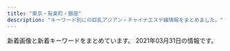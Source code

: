 ```yaml
---
title: "東京・有楽町・銀座"
description: "キーワード別にの巨乳アジアン・チャイナエステ嬢情報をまとめました。"
---
```


新着画像と新着キーワードをまとめています。
2021年03月31日の情報です。

<DmmAffiliateIns />
<KeywordTable
  shops={
    [
    {
        "keywords": {},
        "img_links": [
            "http://tokyo-relaxtime.asia/img/cast/alice-03.jpg",
            "http://tokyo-relaxtime.asia/img/interior/corridor-1.jpg",
            "http://tokyo-relaxtime.asia/img/cast/yuka-03.jpg",
            "http://tokyo-relaxtime.asia/img/cast/miki-02.jpg",
            "http://tokyo-relaxtime.asia/img/slick/st-3.jpg",
            "http://tokyo-relaxtime.asia/img/cast/momo-02.jpg",
            "http://tokyo-relaxtime.asia/img/cast/yuka-02.jpg",
            "http://tokyo-relaxtime.asia/img/cast/ai-04.jpg",
            "http://tokyo-relaxtime.asia/img/cast/alice-04.jpg",
            "http://tokyo-relaxtime.asia/img/cast/yuka-04.jpg",
            "http://tokyo-relaxtime.asia/img/tw_mark.png",
            "http://tokyo-relaxtime.asia/img/cast/momo-04.jpg",
            "http://tokyo-relaxtime.asia/img/cast/alice-01.jpg",
            "http://tokyo-relaxtime.asia/img/cast/ai-02.jpg",
            "http://tokyo-relaxtime.asia/img/slick/st-5.jpg",
            "http://tokyo-relaxtime.asia/img/cast/ai-03.jpg",
            "http://tokyo-relaxtime.asia/img/cast/momo-03.jpg",
            "http://tokyo-relaxtime.asia/img/interior/lobby-1.jpg",
            "http://tokyo-relaxtime.asia/img/cast/momo-01.jpg",
            "http://tokyo-relaxtime.asia/img/slick/st-1.jpg",
            "http://tokyo-relaxtime.asia/img/cast/yuka-01.jpg",
            "http://tokyo-relaxtime.asia/img/cast/miki-03.jpg",
            "http://tokyo-relaxtime.asia/img/cast/ai-01.jpg",
            "http://tokyo-relaxtime.asia/img/slick/st-6.jpg",
            "http://tokyo-relaxtime.asia/img/cast/miki-04.jpg",
            "http://tokyo-relaxtime.asia/img/cast/miki-01.jpg",
            "http://tokyo-relaxtime.asia/img/cast/alice-02.jpg",
            "http://tokyo-relaxtime.asia/img/slick/st-4.jpg"
        ],
        "name": "Evergrace-\u30a8\u30d0\u30fc\u30b0\u30ec\u30fc\u30b9-",
        "url": "http://tokyo-relaxtime.asia/",
        "station": "\u6771\u65e5\u672c\u6a4b\u99c5A2\u51fa\u53e3"
    },
    {
        "keywords": {},
        "img_links": [
            "http://\u30a2\u30b8\u30a2\u30f3\u30a8\u30b9\u30c6.biz/images/88-31.jpg",
            "https://www.hatena.ne.jp/images/wwwridge/help@2x.png",
            "https://www.hatena.ne.jp/images/wwwridge/ng@2x.png",
            "https://www.hatena.ne.jp/images/wwwridge/ok@2x.png",
            "https://b.hatena.ne.jp/images/v4/public/add/hatenabookmark_android.png",
            "http://b.hatena.ne.jp/images/v4/public/add/hatenabookmark_ios7.png",
            "http://b.hatena.ne.jp/images/v4/public/add/hatenabookmark_android.png",
            "http://asian.mensesthe.tokyo/wp-content/uploads/2016/01/7CzXuAWe.jpg",
            "https://b.hatena.ne.jp/images/v4/public/add/hatenabookmark_ios7.png",
            "http://momipara.jp/img/link/momi88.jpg",
            "https://b.st-hatena.com/images/entry-button/button-only@2x.png"
        ],
        "url": "http://kaitekido.eei.jp/",
        "name": "\u5feb\u9069\u5802",
        "station": "\u516b\u4e01\u5800\u99c5B2\u51fa\u53e3"
    },
    {
        "station": "\u65b0\u5bcc\u753a\u99c53\u756a\u51fa\u53e3",
        "keywords": {
            "D": 27,
            "85": 6,
            "86": 18,
            "88": 3,
            "87": 6,
            "C": 6
        },
        "url": "http://www.hitomebore.esjp.info/",
        "name": "\u3072\u3068\u3081\u307c\u308c",
        "img_links": [
            "http://www.hitomebore.esjp.info/images/mainImg2.jpg",
            "http://www.hitomebore.esjp.info/files/013.jpg",
            "http://www.hitomebore.esjp.info/files/014.jpg",
            "http://www.hitomebore.esjp.info/images/m1.jpg",
            "http://www.hitomebore.esjp.info/images/m2.jpg",
            "http://www.hitomebore.esjp.info/images/m4.jpg",
            "http://www.hitomebore.esjp.info/images/m3.jpg",
            "http://www.hitomebore.esjp.info/files/012.jpg",
            "http://www.hitomebore.esjp.info/images/mainImg_sub.jpg",
            "http://www.hitomebore.esjp.info/images/btn2.png",
            "http://www.hitomebore.esjp.info/files/009.jpg",
            "http://www.hitomebore.esjp.info/files/015.jpg",
            "http://www.hitomebore.esjp.info/files/008.jpg",
            "http://www.hitomebore.esjp.info/files/010.jpg",
            "http://www.hitomebore.esjp.info/files/011.jpg",
            "http://www.hitomebore.esjp.info/files/016.jpg",
            "http://www.hitomebore.esjp.info/files/007.jpg",
            "http://www.hitomebore.esjp.info/files/002.jpg"
        ]
    },
    {
        "img_links": [
            "http://sweet-massage.work/img/st5.jpg",
            "http://sweet-massage.work/sp/img/botton.jpg",
            "http://sweet-massage.work/sp/img/add2.jpg",
            "http://sweet-massage.work/sp/img/sys.jpg",
            "http://sweet-massage.work/sp/img/tit.jpg",
            "http://sweet-massage.work/sp/img/pic.jpg",
            "http://sweet-massage.work/img/sta4.jpg",
            "http://sweet-massage.work/sp/img/st005.jpg",
            "http://sweet-massage.work/img/s1.jpg",
            "http://sweet-massage.work/img/st01.jpg",
            "http://sweet-massage.work/sp/img/t-t.jpg",
            "http://sweet-massage.work/img/s5.jpg",
            "http://sweet-massage.work/sp/img/t-r.jpg",
            "http://sweet-massage.work/img/s2.jpg",
            "http://sweet-massage.work/sp/img/st4.jpg",
            "http://sweet-massage.work/img/st02.jpg",
            "http://sweet-massage.work/img/s3.jpg",
            "http://sweet-massage.work/sp/img/st05.jpg",
            "http://sweet-massage.work/img/st03.jpg",
            "http://sweet-massage.work/sp/img/s2.jpg",
            "http://sweet-massage.work/sp/img/t-o.jpg",
            "http://sweet-massage.work/img/st3.jpg",
            "http://sweet-massage.work/img/sta3.jpg",
            "http://sweet-massage.work/sp/img/t-s.jpg",
            "http://sweet-massage.work/img/mobile-1.png",
            "http://sweet-massage.work/sp/img/st1.jpg",
            "http://sweet-massage.work/img/st005.jpg",
            "http://sweet-massage.work/img/sta2.jpg",
            "http://sweet-massage.work/sp/img/t-a.jpg",
            "http://sweet-massage.work/sp/img/add.jpg",
            "http://sweet-massage.work/sp/img/info.jpg",
            "http://sweet-massage.work/sp/img/st5.jpg",
            "http://sweet-massage.work/img/st2.jpg",
            "http://sweet-massage.work/img/nos.jpg",
            "http://sweet-massage.work/sp/img/st2.jpg",
            "http://sweet-massage.work/sp/img/st01.jpg",
            "http://sweet-massage.work/sp/img/tel.jpg",
            "http://sweet-massage.work/img/foot-body.jpg",
            "http://sweet-massage.work/sp/img/st02.jpg",
            "http://sweet-massage.work/img/st05.jpg",
            "http://sweet-massage.work/sp/img/pc.jpg",
            "http://sweet-massage.work/sp/img/st3.jpg",
            "http://sweet-massage.work/sp/img/s5.jpg",
            "http://sweet-massage.work/img/sta1.jpg",
            "http://sweet-massage.work/img/st04.jpg",
            "http://sweet-massage.work/sp/img/time.jpg",
            "http://sweet-massage.work/img/sta5.jpg",
            "http://sweet-massage.work/sp/img/st03.jpg",
            "http://sweet-massage.work/img/s4.jpg",
            "http://sweet-massage.work/img/m1.png",
            "http://sweet-massage.work/sp/img/s3.jpg",
            "http://sweet-massage.work/sp/img/s4.jpg",
            "http://sweet-massage.work/img/st4.jpg",
            "http://sweet-massage.work/sp/img/st04.jpg",
            "http://sweet-massage.work/img/st1.jpg"
        ],
        "keywords": {
            "E": 6,
            "86": 6,
            "89": 3,
            "D": 6,
            "85": 3,
            "88": 3,
            "C": 3
        },
        "name": "Sweet",
        "station": "\u8305\u5834\u753a\u99c53\u756a\u51fa\u53e3",
        "url": "http://sweet-massage.work/"
    },
    {
        "name": "Dream",
        "url": "https://ningyocho-esthe.work/",
        "keywords": {
            "88": 1,
            "\u30bb\u30af\u30b7\u30fc": 3
        },
        "img_links": [
            "https://ningyocho-esthe.work/images/dream/staff/imgapp_1.jpg",
            "https://ningyocho-esthe.work/images/dream/common/side_bnr_01.png",
            "https://ningyocho-esthe.work/images/dream/home/teaser.png",
            "https://ningyocho-esthe.work/images/dream/common/gallery_10.png",
            "https://ningyocho-esthe.work/images/dream/staff/2.jpg",
            "https://ningyocho-esthe.work/images/dream/staff/\u3042\u307f.jpg",
            "https://ningyocho-esthe.work/images/dream/staff/imgapp_3.jpg",
            "https://ningyocho-esthe.work/images/dream/common/header_phone_pc.png",
            "https://ningyocho-esthe.work/images/dream/home/image_01.png",
            "https://ningyocho-esthe.work/images/dream/common/gallery_06.png",
            "https://ningyocho-esthe.work/images/dream/common/gallery_03.png",
            "https://ningyocho-esthe.work/images/dream/staff/13.jpg",
            "https://ningyocho-esthe.work/images/dream/staff/imgapp6.jpg",
            "https://ningyocho-esthe.work/images/dream/common/gallery_04.png",
            "https://ningyocho-esthe.work/images/dream/home/image_03.png",
            "https://ningyocho-esthe.work/images/dream/common/gallery_07.png",
            "https://ningyocho-esthe.work/images/dream/common/gallery_05.png",
            "https://ningyocho-esthe.work/images/dream/common/gallery_01.png",
            "https://ningyocho-esthe.work/images/dream/home/image_02.png",
            "https://ningyocho-esthe.work/images/dream/staff/\u30ca\u30ca.jpg",
            "https://ningyocho-esthe.work/images/dream/common/gallery_09.png",
            "https://ningyocho-esthe.work/images/dream/common/credit_01.png",
            "https://ningyocho-esthe.work/images/dream/common/header_info.png",
            "https://ningyocho-esthe.work/images/dream/staff/1.jpg",
            "https://ningyocho-esthe.work/images/dream/common/gallery_02.png",
            "https://ningyocho-esthe.work/images/dream/common/gallery_08.png",
            "https://ningyocho-esthe.work/images/dream/staff/3.jpg",
            "https://ningyocho-esthe.work/images/dream/common/side_bnr_02.png",
            "https://ningyocho-esthe.work/images/dream/common/credit_02.png",
            "https://ningyocho-esthe.work/images/dream/common/credit_03.png"
        ],
        "station": "\u4eba\u5f62\u753a\u99c5A1\u51fa\u53e3"
    },
    {
        "img_links": [
            "https://angel-love.tyo.cm/photos/sites/27/2021/03/2021033001385293.jpg",
            "https://angel-love.tyo.cm/images/info.jpg",
            "https://angel-love.tyo.cm/images/s1.jpg",
            "https://angel-love.tyo.cm/images/news_bj3.jpg",
            "https://angel-love.tyo.cm/images/room1.jpg",
            "https://angel-love.tyo.cm/images/top.jpg",
            "https://angel-love.tyo.cm/images/news_bj1.jpg",
            "https://angel-love.tyo.cm/images/room3.jpg",
            "https://angel-love.tyo.cm/photos/sites/27/2021/03/202103300138536.jpg",
            "https://angel-love.tyo.cm/images/s_staff.png",
            "https://angel-love.tyo.cm/photos/sites/27/2021/03/2021031704243332.jpg",
            "https://angel-love.tyo.cm/photos/sites/27/2021/03/2021031704243422.jpg",
            "https://angel-love.tyo.cm/images/s3.jpg",
            "https://angel-love.tyo.cm/images/room2.jpg",
            "https://angel-love.tyo.cm/photos/sites/27/2021/03/2021031704243320.jpg",
            "https://angel-love.tyo.cm/photos/sites/27/2021/03/2021033001385486.jpg",
            "https://angel-love.tyo.cm/images/s_news.jpg",
            "https://angel-love.tyo.cm/images/mobile.jpg",
            "https://angel-love.tyo.cm/images/room4.jpg"
        ],
        "keywords": {
            "85": 14,
            "86": 21,
            "D": 35,
            "E": 7,
            "83": 7
        },
        "station": "\u9280\u5ea7\u99c5A5\u51fa\u53e3",
        "url": "https://angel-love.tyo.cm/",
        "name": "Angel Love"
    },
    {
        "station": "JR\u65b0\u65e5\u672c\u6a4b\u99c56\u756a\u51fa\u53e3",
        "name": "Melody Spa -\u30e1\u30ed\u30c7\u30a3 \u30b9\u30d1-",
        "img_links": [
            "https://melodyspa.tokyo/images/st/miho.jpg",
            "https://melodyspa.tokyo/images/st/mina.jpg",
            "https://melodyspa.tokyo/images/st/yuri.jpg",
            "https://melodyspa.tokyo/images/st/yuna1.jpg",
            "https://melodyspa.tokyo/images/st/rara2.jpg",
            "https://melodyspa.tokyo/images/st/you2.jpg",
            "https://melodyspa.tokyo/images/st/ringo.jpg",
            "https://melodyspa.tokyo/images/st/you3.jpg",
            "https://melodyspa.tokyo/images/st/mina2.jpg",
            "https://melodyspa.tokyo/images/st/risa.jpg",
            "https://melodyspa.tokyo/images/share/pagetop.png",
            "https://melodyspa.tokyo/images/topimage/topimage.jpg",
            "https://melodyspa.tokyo/images/st/yuna2.jpg",
            "https://melodyspa.tokyo/images/st/yuna.jpg",
            "https://melodyspa.tokyo/images/st/you.jpg"
        ],
        "url": "https://melodyspa.tokyo/",
        "keywords": {
            "86": 4,
            "C": 30,
            "F": 2
        }
    },
    {
        "name": "Tiara-\u30c6\u30a4\u30a2\u30e9-",
        "keywords": {
            "D": 4,
            "E": 1,
            "87": 1,
            "C": 1,
            "89": 1
        },
        "station": "\u6771\u9280\u5ea7\u99c5A7\u51fa\u53e3",
        "url": "https://est-tiara.info/",
        "img_links": [
            "https://est-tiara.info/staffPhoto/s20201016083614.jpg",
            "https://est-tiara.info/images/gallery/r4.jpg",
            "https://est-tiara.info/staffPhoto/s20210304095623.jpg",
            "https://est-tiara.info/images/gallery/r2.jpg",
            "https://est-tiara.info/images/gallery/r3.jpg",
            "https://est-tiara.info/staffPhoto/s20210304100038.jpg",
            "https://est-tiara.info/images/gallery/r1.jpg",
            "https://est-tiara.info/staffPhoto/b20210304095845.jpg",
            "https://est-tiara.info/images/gallery/r5.jpg",
            "https://est-tiara.info/images/returnBtn.png",
            "https://est-tiara.info/images/gallery/r7.jpg",
            "https://est-tiara.info/staffPhoto/b20201016083614.jpg",
            "https://est-tiara.info/images/mobile.png",
            "https://est-tiara.info/staffPhoto/s20210304095845.jpg",
            "https://est-tiara.info/staffPhoto/s20210304095739.jpg",
            "https://est-tiara.info/staffPhoto/s20210304100121.jpg",
            "https://est-tiara.info/js/sliderLine/slide_next.png",
            "https://est-tiara.info/staffPhoto/s20201016083828.jpg",
            "https://est-tiara.info/js/sliderLine/slide_prev.png",
            "https://est-tiara.info/staffPhoto/b20201016083828.jpg",
            "https://est-tiara.info/images/gallery/r8.jpg",
            "https://est-tiara.info/uploadfiles/Image/campaignEstTiaraInfo.jpg",
            "https://est-tiara.info/staffPhoto/b20210304095623.jpg",
            "https://est-tiara.info/images/gallery/r6.jpg",
            "https://est-tiara.info/staffPhoto/b20210304100038.jpg",
            "https://est-tiara.info/staffPhoto/b20210304095739.jpg",
            "https://est-tiara.info/staffPhoto/b20210304100121.jpg"
        ]
    },
    {
        "name": "\u60a0",
        "url": "http://koikst.xyz/",
        "keywords": {
            "C": 2,
            "E": 3,
            "89": 3,
            "85": 2
        },
        "img_links": [
            "http://sunflower.jp.net/6.jpg",
            "http://koikst.xyz/_src/20885836/sign.jpg",
            "http://sunflower.jp.net/5.jpg",
            "http://koikst.xyz/_src/20886060/index_33.png",
            "http://koikst.xyz/_src/21089124/img20180325193504865361.png",
            "http://koikst.xyz/_src/20886007/_k3_6020.jpg",
            "http://koikst.xyz/_src/20886287/9c88380aa0315ec9292225a3223d62d9.jpg",
            "http://koikst.xyz/_src/20885809/www.cman.png",
            "http://koikst.xyz/_src/51067435/wechatimg725.jpg",
            "http://koikst.xyz/_src/20886148/therapist-ito.jpg",
            "http://koikst.xyz/_src/20886005/wechatimg35.jpg",
            "http://koikst.xyz/_src/20886310/wechatimg405.jpg",
            "http://koikst.xyz/_src/20991736/t02200330_0640096013249885015.jpg",
            "http://koikst.xyz/_src/20886283/img20170527114635169213.png",
            "http://koikst.xyz/_src/20886019/up.png",
            "http://koikst.xyz/_src/20886008/_k3_6019.jpg",
            "http://koikst.xyz/_src/20886229/_dsf0778_pp.jpg",
            "http://sunflower.jp.net/2.jpg",
            "http://koikst.xyz/_src/20885845/up.png",
            "http://koikst.xyz/_src/20886061/index_34.png",
            "http://koikst.xyz/_src/20886063/index_36.png",
            "http://koikst.xyz/_src/20886103/up.png",
            "http://koikst.xyz/_src/51067440/wechatimg723.jpg",
            "http://koikst.xyz/_src/20886111/_dsf0778_pp.jpg",
            "http://koikst.xyz/_src/20886092/therapist-ito.jpg",
            "http://koikst.xyz/_src/20885997/up.png",
            "http://koikst.xyz/_src/20886308/t02200330_0640096013249885015.jpg",
            "http://koikst.xyz/_src/20886064/index_37.png",
            "http://koikst.xyz/_src/51067433/wechatimg726.jpg",
            "http://koikst.xyz/_src/20886211/07958eda583eff2b24876adf03c0a434.jpg",
            "http://koikst.xyz/_src/51067437/wechatimg724.jpg",
            "http://koikst.xyz/_src/20886231/_dsf0770_pp.jpg",
            "http://koikst.xyz/_src/20886058/sign.png",
            "http://koikst.xyz/_src/20886122/up.png",
            "http://koikst.xyz/_src/20886035/up.png",
            "http://koikst.xyz/_src/20886066/slider2.png",
            "http://koikst.xyz/_src/20886305/therapist-ito.jpg",
            "http://koikst.xyz/_src/20886222/up.png",
            "http://koikst.xyz/_src/20886062/index_35.png",
            "http://koikst.xyz/_src/20886059/sign.png",
            "http://sunflower.jp.net/3.jpg",
            "http://koikst.xyz/_src/20886235/t02200330_0640096013249885015.jpg",
            "http://sunflower.jp.net/1.jpg",
            "http://koikst.xyz/_src/20886065/index_38.png",
            "http://koikst.xyz/_src/20886010/img_3017.jpg",
            "http://koikst.xyz/_src/20885828/up.png",
            "http://koikst.xyz/_src/20886009/img_2917.jpg",
            "http://koikst.xyz/_src/20886300/media-20170919.jpg",
            "http://koikst.xyz/_src/20886233/906ab10dd05fdcaee1fa99bd6e5779ea.jpg",
            "http://koikst.xyz/_src/20886303/07958eda583eff2b24876adf03c0a434.jpg",
            "http://koikst.xyz/_src/20886006/wechatimg36.jpg",
            "http://koikst.xyz/_src/20885811/up.png"
        ],
        "station": "JR\u6771\u4eac\u99c5\u516b\u91cd\u6d32\u53e3"
    },
    {
        "url": "http://s-este.net/",
        "img_links": [],
        "name": "\u30e9\u30d5\u30a3\u30fc\u30eb",
        "keywords": {},
        "station": "\u65b0\u65e5\u672c\u6a4b\u99c55\u756a\u51fa\u53e3"
    },
    {
        "url": "http://toukasui.jpn.mn/",
        "name": "\u6843\u82b1\u6c34*\u3068\u3046\u304b\u3059\u3044",
        "img_links": [
            "http://toukasui.jpn.mn/images/news.jpg",
            "http://toukasui.jpn.mn/photos/sites/49/2019/02/2019020710305082.jpg",
            "http://toukasui.jpn.mn/images/s_staff.png",
            "http://toukasui.jpn.mn/images/room2.jpg",
            "http://toukasui.jpn.mn/images/room3.jpg",
            "http://toukasui.jpn.mn/images/face.jpg",
            "http://toukasui.jpn.mn/photos/sites/49/2018/11/2018111701424587.jpg",
            "http://toukasui.jpn.mn/images/room4.jpg",
            "http://toukasui.jpn.mn/photos/sites/49/2018/12/2018121411170742.jpg",
            "http://toukasui.jpn.mn/photos/sites/49/2019/08/2019081010463794.jpg",
            "http://toukasui.jpn.mn/photos/sites/49/2019/03/2019030615101559.jpg",
            "http://toukasui.jpn.mn/photos/sites/49/2019/09/2019091616543823.jpg",
            "http://toukasui.jpn.mn/photos/sites/49/2019/06/2019061711394937.jpg",
            "http://toukasui.jpn.mn/photos/sites/49/2018/11/2018110702420266.jpg",
            "http://toukasui.jpn.mn/images/room1.jpg",
            "http://toukasui.jpn.mn/photos/sites/49/2019/08/2019082510480041.jpg",
            "http://toukasui.jpn.mn/photos/sites/49/2019/07/2019070111270334.jpg",
            "http://toukasui.jpn.mn/images/mobile.jpg",
            "http://toukasui.jpn.mn/photos/sites/49/2019/02/2019021519245846.jpg",
            "http://toukasui.jpn.mn/photos/sites/49/2019/11/2019111002374421.jpg",
            "http://toukasui.jpn.mn/photos/sites/49/2020/09/202009151644200.jpg",
            "http://toukasui.jpn.mn/images/top.jpg",
            "http://toukasui.jpn.mn/images/pick.jpg"
        ],
        "keywords": {
            "F": 1,
            "85": 2,
            "86": 7,
            "87": 2,
            "88": 1,
            "E": 3,
            "D": 9,
            "89": 1
        },
        "station": "\u6771\u9280\u5ea7\u99c55\u756a\u51fa\u53e3"
    },
    {
        "url": "http://esthe-aroma.com/",
        "station": "\u99ac\u55b0\u6a2a\u5c71\u99c5A2\u51fa\u53e3",
        "name": "Miss.9\uff5e\u30df\u30b9.\u30ad\u30e5\u30a6\uff5e",
        "keywords": {
            "86": 13,
            "D": 10,
            "E": 1,
            "C": 2
        },
        "img_links": [
            "http://esthe-aroma.com/images/cg11.jpg",
            "http://esthe-aroma.com/images/cg02.jpg",
            "http://esthe-aroma.com/images/cg13.jpg",
            "http://esthe-aroma.com/images/photo02.jpg",
            "http://esthe-aroma.com/images/cg12.jpg",
            "http://esthe-aroma.com/images/cg08.jpg",
            "http://esthe-aroma.com/images/qrc.jpg",
            "http://esthe-aroma.com/images/cg06.jpg",
            "http://esthe-aroma.com/images/mainImg_sub.jpg",
            "http://esthe-aroma.com/images/photo03.jpg",
            "http://esthe-aroma.com/images/cg04.jpg",
            "http://esthe-aroma.com/images/cg05.jpg",
            "http://esthe-aroma.com/images/cg10.jpg",
            "http://esthe-aroma.com/images/end-info.png",
            "http://esthe-aroma.com/images/photo01.jpg",
            "http://esthe-aroma.com/images/icon_tel.png",
            "http://esthe-aroma.com/images/cg03.jpg",
            "http://esthe-aroma.com/images/cg01.jpg",
            "http://esthe-aroma.com/images/btn2.png",
            "http://esthe-aroma.com/images/icon_top.png",
            "http://esthe-aroma.com/images/icon_staff.png",
            "http://esthe-aroma.com/images/cg07.jpg",
            "http://esthe-aroma.com/images/cg09.jpg",
            "http://esthe-aroma.com/images/icon_concept.png",
            "http://esthe-aroma.com/images/icon_info.png"
        ]
    },
    {
        "station": "\u4eba\u5f62\u753a\u99c5A6",
        "keywords": {},
        "img_links": [
            "http://yume-sato.blue/uploads//sites/18/2020/09/mobile-1.jpg",
            "http://yume-sato.blue/uploads//sites/18/2020/09/news.jpg",
            "http://yume-sato.blue/uploads//sites/18/2020/09/g5-150x150.jpg",
            "http://yume-sato.blue/uploads//sites/18/2020/09/g4.jpg",
            "http://yume-sato.blue/uploads//sites/18/2020/09/g2.jpg",
            "http://yume-sato.blue/uploads//sites/18/2020/09/g3.jpg",
            "http://yume-sato.blue/uploads//sites/18/2020/09/g1.jpg",
            "http://yume-sato.blue/uploads//sites/18/2020/09/g6.jpg",
            "http://yume-sato.blue/uploads//sites/18/2020/10/g1.jpg",
            "http://yume-sato.blue/uploads//sites/18/2020/09/g5.jpg",
            "http://yume-sato.blue/uploads//sites/18/2020/09/top.jpg",
            "http://yume-sato.blue/uploads//sites/18/2020/09/pick.jpg",
            "http://yume-sato.blue/uploads//sites/18/2020/12/gg.jpg",
            "http://yume-sato.blue/uploads//sites/18/2020/09/g6-150x150.jpg",
            "http://yume-sato.blue/uploads//sites/18/2020/09/g1-150x150.jpg",
            "http://yume-sato.blue/uploads//sites/18/2020/09/g3-150x150.jpg",
            "http://yume-sato.blue/uploads//sites/18/2020/10/g2.jpg",
            "http://yume-sato.blue/uploads//sites/18/2020/09/g4-150x150.jpg",
            "http://yume-sato.blue/uploads//sites/18/2020/09/top1-1.jpg",
            "http://yume-sato.blue/uploads//sites/18/2020/12/gg-150x150.jpg",
            "http://yume-sato.blue/uploads//sites/18/2020/09/s_staff.png",
            "http://yume-sato.blue/uploads//sites/18/2020/09/g2-150x150.jpg"
        ],
        "url": "http://yume-sato.blue/",
        "name": "\u5922\u306e\u90f7"
    },
    {
        "station": "\u4eba\u5f62\u753a\u99c5A5\u51fa\u53e3",
        "img_links": [
            "https://rumia.tyo.cm/photos/sites/5/2017/08/1.jpg",
            "https://rumia.tyo.cm/images/room7.jpg",
            "https://rumia.tyo.cm/images/s_link.png",
            "https://rumia.tyo.cm/images/mobile.jpg",
            "https://rumia.tyo.cm/images/top.png",
            "https://rumia.tyo.cm/images/room6.jpg",
            "https://rumia.tyo.cm/images/room8.jpg",
            "https://rumia.tyo.cm/images/s_face.jpg",
            "https://rumia.tyo.cm/photos/sites/5/2017/08/4.jpg",
            "https://rumia.tyo.cm/images/room1.jpg",
            "https://rumia.tyo.cm/images/s_mobile.jpg",
            "https://rumia.tyo.cm/photos/sites/5/2017/08/2.jpg",
            "https://rumia.tyo.cm/images/room2.jpg",
            "https://rumia.tyo.cm/photos/sites/5/2017/08/3.jpg",
            "https://rumia.tyo.cm/images/room3.jpg",
            "https://rumia.tyo.cm/images/s_staff.png",
            "https://rumia.tyo.cm/images/s_news.jpg",
            "https://rumia.tyo.cm/images/room5.jpg",
            "https://rumia.tyo.cm/images/room4.jpg"
        ],
        "name": "RUMIA\u30fb\u30eb\u30df\u30a2",
        "keywords": {
            "E": 1,
            "83": 1,
            "D": 3,
            "86": 1,
            "85": 1,
            "87": 1
        },
        "url": "https://rumia.tyo.cm/"
    },
    {
        "keywords": {
            "86": 7,
            "E": 1,
            "87": 4,
            "D": 10,
            "88": 1,
            "84": 5,
            "C": 7,
            "82": 1
        },
        "url": "http://prime-relax.work/",
        "img_links": [
            "http://prime-relax.work/sp/img/tit.jpg",
            "http://prime-relax.work/img/st7.jpg",
            "http://prime-relax.work/img/sta12.jpg",
            "http://prime-relax.work/img/link10033.jpg",
            "http://prime-relax.work/sp/img/sta4.jpg",
            "http://prime-relax.work/img/st4.jpg",
            "http://prime-relax.work/sp/img/sta5.jpg",
            "http://prime-relax.work/sp/img/add.jpg",
            "http://prime-relax.work/sp/img/p-7.jpg",
            "http://prime-relax.work/sp/img/botton.jpg",
            "http://prime-relax.work/sp/img/t-t.jpg",
            "http://prime-relax.work/sp/img/sta14.jpg",
            "http://prime-relax.work/sp/img/sta11.jpg",
            "http://prime-relax.work/sp/img/t-r.jpg",
            "http://prime-relax.work/img/st5.jpg",
            "http://prime-relax.work/sp/img/sta8.jpg",
            "http://prime-relax.work/img/st14.jpg",
            "http://prime-relax.work/img/st13.jpg",
            "http://prime-relax.work/img/st07.jpg",
            "http://prime-relax.work/img/sta4.jpg",
            "http://prime-relax.work/img/st08.jpg",
            "http://prime-relax.work/img/sta11.jpg",
            "http://prime-relax.work/img/link-.jpg",
            "http://prime-relax.work/sp/img/time.jpg",
            "http://prime-relax.work/sp/img/pic.jpg",
            "http://prime-relax.work/img/st9.jpg",
            "http://prime-relax.work/sp/img/p-8.jpg",
            "http://prime-relax.work/sp/img/p-9.jpg",
            "http://prime-relax.work/img/st04.jpg",
            "http://prime-relax.work/img/head.jpg",
            "http://prime-relax.work/img/mo.png",
            "http://prime-relax.work/img/sta5.jpg",
            "http://prime-relax.work/sp/img/sys.jpg",
            "http://prime-relax.work/img/IMG_1675.jpg",
            "http://prime-relax.work/img/st12.jpg",
            "http://prime-relax.work/sp/img/pc.jpg",
            "http://prime-relax.work/sp/img/sta12.jpg",
            "http://prime-relax.work/img/bottom.png",
            "http://prime-relax.work/img/body-.jpg",
            "http://prime-relax.work/img/IMG_1667.jpg",
            "http://prime-relax.work/sp/img/add3.jpg",
            "http://prime-relax.work/img/sta7.jpg",
            "http://prime-relax.work/img/IMG_1699.jpg",
            "http://prime-relax.work/sp/img/info.jpg",
            "http://prime-relax.work/img/st013.jpg",
            "http://prime-relax.work/img/sta9.jpg",
            "http://prime-relax.work/img/st8.jpg",
            "http://prime-relax.work/sp/img/add2.jpg",
            "http://prime-relax.work/sp/img/t-s.jpg",
            "http://prime-relax.work/img/sta13.jpg",
            "http://prime-relax.work/img/sys.jpg",
            "http://prime-relax.work/img/st014.jpg",
            "http://prime-relax.work/sp/img/t-a.jpg",
            "http://prime-relax.work/img/eve.jpg",
            "http://prime-relax.work/img/bottom-.png",
            "http://prime-relax.work/sp/img/t-o.jpg",
            "http://prime-relax.work/sp/img/sta13.jpg",
            "http://prime-relax.work/img/link300100.jpg",
            "http://prime-relax.work/img/sta14.jpg",
            "http://prime-relax.work/img/IMG_1709.jpg",
            "http://prime-relax.work/sp/img/sta7.jpg",
            "http://prime-relax.work/sp/img/cam.jpg",
            "http://prime-relax.work/sp/img/tel.jpg",
            "http://prime-relax.work/img/link20067.jpg",
            "http://prime-relax.work/img/sta8.jpg",
            "http://prime-relax.work/img/st11.jpg",
            "http://prime-relax.work/sp/img/sta9.jpg"
        ],
        "station": "\u99ac\u55b0\u753a\u99c51\u756a\u51fa\u53e3",
        "name": "PRIME\u30fb\u30d7\u30e9\u30a4\u30e0"
    },
    {
        "url": "https://aroma.tyo.cm/",
        "station": "\u8305\u5834\u753a\u99c510\u756a\u51fa\u53e3",
        "keywords": {},
        "name": "\u6975\u4e0a\u30e1\u30f3\u30ba\u30a2\u30ed\u30de\u65e5\u672c\u6a4b",
        "img_links": []
    },
    {
        "station": "\u4eba\u5f62\u753a\u99c5A1\u51fa\u53e3",
        "name": "COCOSIA",
        "img_links": [
            "http://cocosia-massage.work/sp/img/st4.jpg",
            "http://cocosia-massage.work/sp/img/p-6.jpg",
            "http://cocosia-massage.work/sp/img/qr.jpg",
            "http://cocosia-massage.work/img/newf.jpg",
            "http://cocosia-massage.work/sp/img/st3.jpg",
            "http://cocosia-massage.work/img/st2.jpg",
            "http://cocosia-massage.work/img/conc.jpg",
            "http://cocosia-massage.work/sp/img/t-t2.jpg",
            "http://cocosia-massage.work/sp/img/acc.jpg",
            "http://cocosia-massage.work/img/st6.jpg",
            "http://cocosia-massage.work/sp/img/t-t.jpg",
            "http://cocosia-massage.work/sp/img/t-s.jpg",
            "http://cocosia-massage.work/sp/img/p-4.jpg",
            "http://cocosia-massage.work/sp/img/cam2.jpg",
            "http://cocosia-massage.work/sp/img/cam4.jpg",
            "http://cocosia-massage.work/img/fla-2.jpg",
            "http://cocosia-massage.work/img/xmas.png",
            "http://cocosia-massage.work/sp/img/cam3.jpg",
            "http://cocosia-massage.work/sp/img/botton.jpg",
            "http://cocosia-massage.work/img/sta4.jpg",
            "http://cocosia-massage.work/img/news.jpg",
            "http://cocosia-massage.work/img/sta5.jpg",
            "http://cocosia-massage.work/img/st1.jpg",
            "http://cocosia-massage.work/sp/img/st5.jpg",
            "http://cocosia-massage.work/img/st5.jpg",
            "http://cocosia-massage.work/sp/img/sys.jpg",
            "http://cocosia-massage.work/sp/img/info.jpg",
            "http://cocosia-massage.work/sp/img/st6.jpg",
            "http://cocosia-massage.work/img/sta3.jpg",
            "http://cocosia-massage.work/sp/img/t-r.jpg",
            "http://cocosia-massage.work/sp/img/pc.jpg",
            "http://cocosia-massage.work/img/head2.jpg",
            "http://cocosia-massage.work/img/r9.jpg",
            "http://cocosia-massage.work/img/cncp.jpg",
            "http://cocosia-massage.work/img/sta1.jpg",
            "http://cocosia-massage.work/img/sta2.jpg",
            "http://cocosia-massage.work/img/acc.jpg",
            "http://cocosia-massage.work/sp/img/p-3.jpg",
            "http://cocosia-massage.work/img/st4.jpg",
            "http://cocosia-massage.work/sp/img/cam1.jpg",
            "http://cocosia-massage.work/sp/img/st1.jpg",
            "http://cocosia-massage.work/sp/img/st2.jpg",
            "http://cocosia-massage.work/img/st3.jpg",
            "http://cocosia-massage.work/img/fla-1.jpg",
            "http://cocosia-massage.work/sp/img/p-5.jpg",
            "http://cocosia-massage.work/img/sta6.jpg",
            "http://cocosia-massage.work/sp/img/rec.jpg",
            "http://cocosia-massage.work/img/nos.jpg"
        ],
        "url": "http://cocosia-massage.work/",
        "keywords": {
            "F": 5,
            "D": 8,
            "85": 16,
            "88": 5,
            "87": 2,
            "C": 22,
            "E": 2
        }
    },
    {
        "img_links": [
            "http://e-berry.work/sp/images/interior_t.png",
            "http://e-berry.work/sp/img/rina1.jpg",
            "http://e-berry.work/sp/img/nene1.jpg",
            "http://e-berry.work/sp/images/concept.jpg",
            "http://e-berry.work/sp/img/ayumi1.jpg",
            "http://e-berry.work/sp/images/footer.jpg",
            "http://e-berry.work/img/haruka1.jpg",
            "http://e-berry.work/sp/img/haruka1.jpg",
            "http://e-berry.work/sp/staff/moka.jpg",
            "http://e-berry.work/sp/images/staff_t.png",
            "http://e-berry.work/sp/staff/nene.jpg",
            "http://e-berry.work/sp/images/9.jpg",
            "http://e-berry.work/sp/images/10.jpg",
            "http://e-berry.work/sp/images/tel.png",
            "http://e-berry.work/images/newface.jpg",
            "http://e-berry.work/img/ayumi1.jpg",
            "http://e-berry.work/img/nene1.jpg",
            "http://e-berry.work/staff/ai.jpg",
            "http://e-berry.work/sp/images/int1.png",
            "http://e-berry.work/img/ai1.jpg",
            "http://e-berry.work/img/moka1.jpg",
            "http://e-berry.work/images/newsb.png",
            "http://e-berry.work/sp/images/b2.jpg",
            "http://e-berry.work/images/staff_t.jpg",
            "http://e-berry.work/sp/img/aya1.jpg",
            "http://e-berry.work/sp/images/b1.jpg",
            "http://e-berry.work/sp/images/ac1.jpg",
            "http://e-berry.work/staff/hikari.jpg",
            "http://e-berry.work/sp/images/int2.png",
            "http://e-berry.work/images/concept.jpg",
            "http://e-berry.work/sp/images/sys1.png",
            "http://e-berry.work/staff/haruka.jpg",
            "http://e-berry.work/sp/images/newsb.png",
            "http://e-berry.work/staff/nene.jpg",
            "http://e-berry.work/images/sys3.jpg",
            "http://e-berry.work/images/interior_t.jpg",
            "http://e-berry.work/sp/staff/natumi.jpg",
            "http://e-berry.work/images/rec1.jpg",
            "http://e-berry.work/staff/aya.jpg",
            "http://e-berry.work/staff/ayumi.jpg",
            "http://e-berry.work/staff/natumi.jpg",
            "http://e-berry.work/staff/rina.jpg",
            "http://e-berry.work/images/tgirl.jpg",
            "http://e-berry.work/img/yoko1.jpg",
            "http://e-berry.work/sp/staff/hikari.jpg",
            "http://e-berry.work/images/int1.jpg",
            "http://e-berry.work/staff/moka.jpg",
            "http://e-berry.work/images/sys1.jpg",
            "http://e-berry.work/images/sm.jpg",
            "http://e-berry.work/sp/images/head.jpg",
            "http://e-berry.work/images/head.jpg",
            "http://e-berry.work/sp/images/news.png",
            "http://e-berry.work/images/b1.jpg",
            "http://e-berry.work/img/hikari1.jpg",
            "http://e-berry.work/images/9.jpg",
            "http://e-berry.work/images/sys2.jpg",
            "http://e-berry.work/sp/images/rec2.png",
            "http://e-berry.work/images/10.jpg",
            "http://e-berry.work/sp/images/sys2.png",
            "http://e-berry.work/images/int2.jpg",
            "http://e-berry.work/sp/img/ai1.jpg",
            "http://e-berry.work/images/rec2.jpg",
            "http://e-berry.work/images/news_t.jpg",
            "http://e-berry.work/images/ac1.jpg",
            "http://e-berry.work/sp/images/sys3.png",
            "http://e-berry.work/sp/img/yoko1.jpg",
            "http://e-berry.work/sp/img/hikari1.jpg",
            "http://e-berry.work/sp/staff/haruka.jpg",
            "http://e-berry.work/sp/img/moka1.jpg",
            "http://e-berry.work/images/b2.jpg",
            "http://e-berry.work/sp/staff/ayumi.jpg",
            "http://e-berry.work/img/rina1.jpg",
            "http://e-berry.work/sp/staff/ai.jpg",
            "http://e-berry.work/sp/img/natumi1.jpg",
            "http://e-berry.work/staff/yoko.jpg",
            "http://e-berry.work/sp/staff/rina.jpg",
            "http://e-berry.work/img/natumi1.jpg",
            "http://e-berry.work/sp/images/rec1.jpg",
            "http://e-berry.work/sp/images/topgirl.png",
            "http://e-berry.work/sp/images/newface.png",
            "http://e-berry.work/img/aya1.jpg",
            "http://e-berry.work/sp/staff/yoko.jpg",
            "http://e-berry.work/sp/staff/aya.jpg"
        ],
        "url": "http://e-berry.work/index.html",
        "station": "\u6c34\u5929\u5bae\u524d\u99c56\u756a\u51fa\u53e3",
        "name": "\u30a2\u30ed\u30de\u30a2\u30ea\u30a2",
        "keywords": {}
    },
    {
        "img_links": [
            "http://www.kayabatyo-massage.work/images/recruit/point_04.png",
            "http://www.kayabatyo-massage.work/images/mainvisual_02.jpg",
            "http://www.kayabatyo-massage.work/staff/kaoru.jpg",
            "http://www.kayabatyo-massage.work/images/recruit/nagare_05.png",
            "http://www.kayabatyo-massage.work/images/mainvisual_02_s.jpg",
            "http://www.kayabatyo-massage.work/images/recruit/sp_mainvisual.jpg",
            "http://www.kayabatyo-massage.work/images/mainvisual_01.jpg",
            "http://www.kayabatyo-massage.work/images/recruit/point_08.png",
            "http://www.kayabatyo-massage.work/images/recruit/req_03.jpg",
            "http://www.kayabatyo-massage.work/images/recruit/nagare_02.jpg",
            "http://www.kayabatyo-massage.work/images/recruit/message_03.png",
            "http://www.kayabatyo-massage.work/images/recruit/nagare_06.png",
            "http://www.kayabatyo-massage.work/images/recruit/point_09.png",
            "http://www.kayabatyo-massage.work/staff/hinata.jpg",
            "http://www.kayabatyo-massage.work/images/sw_home.png",
            "http://www.kayabatyo-massage.work/images/recruit/point_07.png",
            "http://www.kayabatyo-massage.work/images/no_image.jpg",
            "http://www.kayabatyo-massage.work/images/icon_ranking_01.png",
            "http://www.kayabatyo-massage.work/images/head_interior.jpg",
            "http://www.kayabatyo-massage.work/images/icon_new.png",
            "http://www.kayabatyo-massage.work/images/head_therapist.jpg",
            "http://www.kayabatyo-massage.work/staff/nanami.jpg",
            "http://www.kayabatyo-massage.work/images/icon_ranking_02.png",
            "http://www.kayabatyo-massage.work/images/recruit/point_03.png",
            "http://www.kayabatyo-massage.work/images/recruit/nagare_07.png",
            "http://www.kayabatyo-massage.work/images/recruit/point_05.png",
            "http://www.kayabatyo-massage.work/images/recruit/nagare_01.jpg",
            "http://www.kayabatyo-massage.work/images/sw_tel.png",
            "http://www.kayabatyo-massage.work/images/recruit/point_06.png",
            "http://www.kayabatyo-massage.work/images/icon_ranking_03.png",
            "http://www.kayabatyo-massage.work/images/recruit/nagare_03.jpg",
            "http://www.kayabatyo-massage.work/images/mainvisual_01_s.jpg",
            "http://www.kayabatyo-massage.work/images/trigger.jpg"
        ],
        "station": "\u8305\u5834\u753a\u99c511\u756a\u51fa\u53e3",
        "keywords": {},
        "url": "http://www.kayabatyo-massage.work/",
        "name": "\u5143\u6c17\u30e2\u30ea\u30e2\u30ea"
    },
    {
        "img_links": [
            "https://mens-esthe.jpn.vin/images/sp_tit_staff.jpg",
            "https://mens-esthe.jpn.vin/photos/sites/4/2020/12/2020121102462172.jpg",
            "https://mens-esthe.jpn.vin/images/room2.jpg",
            "https://mens-esthe.jpn.vin/images/tit_info.jpg",
            "https://mens-esthe.jpn.vin/images/tit_face.jpg",
            "https://mens-esthe.jpn.vin/photos/sites/4/2020/12/2020121102464663.jpg",
            "https://mens-esthe.jpn.vin/images/sp_tit_link.jpg",
            "https://mens-esthe.jpn.vin/photos/sites/4/2020/12/2020121102483539.jpg",
            "https://mens-esthe.jpn.vin/images/tit_staff02.jpg",
            "https://mens-esthe.jpn.vin/images/sp_tit_info.jpg",
            "https://mens-esthe.jpn.vin/images/sp_tit_pick.jpg",
            "https://mens-esthe.jpn.vin/images/nav_link02.png",
            "https://mens-esthe.jpn.vin/images/nav_link01.png",
            "https://mens-esthe.jpn.vin/images/nav_link07.png",
            "https://mens-esthe.jpn.vin/images/nav_link04.png",
            "https://mens-esthe.jpn.vin/images/sp_end.png",
            "https://mens-esthe.jpn.vin/images/sp_photo_1.jpg",
            "https://mens-esthe.jpn.vin/images/tit_staff.jpg",
            "https://mens-esthe.jpn.vin/photos/sites/4/2020/12/202012110248090.jpg",
            "https://mens-esthe.jpn.vin/images/tit_link.jpg",
            "https://mens-esthe.jpn.vin/images/nav_link06.png",
            "https://mens-esthe.jpn.vin/images/photo_1.jpg",
            "https://mens-esthe.jpn.vin/photos/sites/4/2020/12/2020121102501422.jpg",
            "https://mens-esthe.jpn.vin/images/top.png",
            "https://mens-esthe.jpn.vin/images/nav_link03.png",
            "https://mens-esthe.jpn.vin/images/nav_link08.png",
            "https://mens-esthe.jpn.vin/images/tit_pick.jpg",
            "https://mens-esthe.jpn.vin/images/room1.jpg",
            "https://mens-esthe.jpn.vin/images/nav_link05.png",
            "https://mens-esthe.jpn.vin/images/side_mobile.jpg",
            "https://mens-esthe.jpn.vin/images/end.png",
            "https://mens-esthe.jpn.vin/images/navbar-top.jpg",
            "https://mens-esthe.jpn.vin/images/sp_tit_staff02.jpg"
        ],
        "url": "https://mens-esthe.jpn.vin/",
        "name": "\u6771\u4eac\u65e5\u672c\u6a4b\u30e1\u30f3\u30ba\u30a8\u30b9\u30c6",
        "keywords": {
            "85": 22,
            "D": 110,
            "86": 88
        },
        "station": "JR\u6771\u4eac\u99c5\u516b\u91cd\u6d32\u5317\u53e3"
    },
    {
        "img_links": [
            "http://missyou-esthe.com/img/cg05.jpg",
            "http://missyou-esthe.com/img/f1.jpg",
            "http://missyou-esthe.com/img/tt14.jpg",
            "http://missyou-esthe.com/img/tt12.jpg",
            "http://missyou-esthe.com/img/mr1.jpg",
            "http://missyou-esthe.com/img/no.png",
            "http://missyou-esthe.com/img/tt1.jpg",
            "http://missyou-esthe.com/img/tt17.jpg",
            "http://missyou-esthe.com/img/cg13.jpg",
            "http://missyou-esthe.com/img/tt2.jpg",
            "http://missyou-esthe.com/img/cg08.jpg",
            "http://missyou-esthe.com/img/cg14.jpg",
            "http://missyou-esthe.com/img/cg03.jpg",
            "http://missyou-esthe.com/img/cg01.jpg",
            "http://missyou-esthe.com/img/tt20.jpg",
            "http://missyou-esthe.com/img/t2.jpg",
            "http://missyou-esthe.com/img/cg091.jpg",
            "http://missyou-esthe.com/img/tt4.jpg",
            "http://missyou-esthe.com/img/tt21.jpg",
            "http://missyou-esthe.com/img/t3.jpg",
            "http://missyou-esthe.com/img/cg07.jpg",
            "http://missyou-esthe.com/img/eve.jpg",
            "http://missyou-esthe.com/img/tt15.jpg",
            "http://missyou-esthe.com/img/tt11.jpg",
            "http://missyou-esthe.com/img/f.jpg",
            "http://missyou-esthe.com/img/tt18.jpg",
            "http://missyou-esthe.com/img/t1.jpg",
            "http://missyou-esthe.com/img/tt13.jpg",
            "http://missyou-esthe.com/img/tt16.jpg",
            "http://missyou-esthe.com/img/tt19.jpg",
            "http://missyou-esthe.com/img/cg10.jpg",
            "http://missyou-esthe.com/img/cg04.jpg",
            "http://missyou-esthe.com/img/lin.jpg",
            "http://missyou-esthe.com/img/cg02.jpg",
            "http://missyou-esthe.com/img/cg11.jpg",
            "http://missyou-esthe.com/img/cg09.jpg",
            "http://missyou-esthe.com/img/cg06.jpg"
        ],
        "name": "Lotus\uff5e\u30ed\u30fc\u30bf\u30b9\uff5e",
        "station": "\u65b0\u5bcc\u753a\u99c53\u756a\u51fa\u53e3",
        "url": "http://missyou-esthe.com/",
        "keywords": {
            "86": 14,
            "85": 2,
            "87": 4
        }
    },
    {
        "name": "Kawaii\u604b\u4eba",
        "keywords": {
            "D": 4,
            "87": 3,
            "86": 1
        },
        "station": "\u516b\u4e01\u5800\u99c5A2\u51fa\u53e3",
        "img_links": [
            "http://www.kawaii.esturl.com/common/images/photo02.jpg",
            "http://www.kawaii.esturl.com/images/icon_staff.png",
            "http://www.kawaii.esturl.com/images/end-info.png",
            "http://www.kawaii.esturl.com/images/icon_concept.png",
            "http://www.kawaii.esturl.com/files/002.jpg",
            "http://www.kawaii.esturl.com/files/006.jpg",
            "http://www.kawaii.esturl.com/images/icon_top.png",
            "http://www.kawaii.esturl.com/files/003.jpg",
            "http://www.kawaii.esturl.com/images/mainImg_sub.jpg",
            "http://www.kawaii.esturl.com/images/btn2.png",
            "http://www.kawaii.esturl.com/common/images/photo01.jpg",
            "http://www.kawaii.esturl.com/files/001.jpg",
            "http://www.kawaii.esturl.com/common/images/photo03.jpg",
            "http://www.kawaii.esturl.com/images/icon_tel.png",
            "http://www.kawaii.esturl.com/images/icon_info.png"
        ],
        "url": "http://www.kawaii.esturl.com/"
    },
    {
        "name": "COMODO -\u30b3\u30e2\u30c9-",
        "img_links": [
            "http://www.comodo.relaxjp.info/images/bj1.jpg",
            "http://www.comodo.relaxjp.info/files/014-03.jpg",
            "http://www.comodo.relaxjp.info/images/s_staff.jpg",
            "http://www.comodo.relaxjp.info/files/007.jpg",
            "http://www.comodo.relaxjp.info/files/008-03.jpg",
            "http://www.comodo.relaxjp.info/files/008.jpg",
            "http://www.comodo.relaxjp.info/files/012-03.jpg",
            "http://www.comodo.relaxjp.info/images/s_info.jpg",
            "http://www.comodo.relaxjp.info/files/009.jpg",
            "http://www.comodo.relaxjp.info/files/012.jpg",
            "http://www.comodo.relaxjp.info/files/010-02.jpg",
            "http://www.comodo.relaxjp.info/files/010-03.jpg",
            "http://www.comodo.relaxjp.info/files/014.jpg",
            "http://www.comodo.relaxjp.info/files/008-02.jpg",
            "http://www.comodo.relaxjp.info/files/007-03.jpg",
            "http://www.comodo.relaxjp.info/files/013-03.jpg",
            "http://www.comodo.relaxjp.info/files/014-02.jpg",
            "http://www.comodo.relaxjp.info/files/009-02.jpg",
            "http://www.comodo.relaxjp.info/images/hua.jpg",
            "http://www.comodo.relaxjp.info/images/top.png",
            "http://www.comodo.relaxjp.info/images/s_news.jpg",
            "http://www.comodo.relaxjp.info/files/012-02.jpg",
            "http://www.comodo.relaxjp.info/files/011.jpg",
            "http://www.comodo.relaxjp.info/files/009-03.jpg",
            "http://www.comodo.relaxjp.info/files/010.jpg",
            "http://www.comodo.relaxjp.info/files/007-02.jpg",
            "http://www.comodo.relaxjp.info/images/s_link.jpg",
            "http://www.comodo.relaxjp.info/files/013-02.jpg",
            "http://www.comodo.relaxjp.info/files/011-02.jpg",
            "http://www.comodo.relaxjp.info/files/013.jpg",
            "http://www.comodo.relaxjp.info/images/bj3.jpg",
            "http://www.comodo.relaxjp.info/files/011-03.jpg"
        ],
        "keywords": {
            "87": 7,
            "D": 8,
            "86": 1
        },
        "station": "\u99ac\u55b0\u6a2a\u5c71\u99c5A2\u51fa\u53e3",
        "url": "http://www.comodo.relaxjp.info/"
    },
    {
        "name": "\u685c\uff5e\u3055\u304f\u3089\uff5e",
        "keywords": {
            "C": 4,
            "89": 3,
            "D": 3,
            "87": 2
        },
        "station": "\u8305\u5834\u753a\u99c51\u756a\u51fa\u53e3",
        "img_links": [
            "http://sakura.relaxnabi.com/css/tel03.png",
            "http://sakura.relaxnabi.com/css/nav/nav-002.png",
            "http://sakura.relaxnabi.com/css/topleft01.png",
            "http://sakura.relaxnabi.com/css/nav/nav-005.png",
            "http://sakura.relaxnabi.com/css/topleft02.png",
            "http://sakura.relaxnabi.com/css/staff/staff04.jpg",
            "http://sakura.relaxnabi.com/css/topright02.jpg",
            "http://sakura.relaxnabi.com/css/staff/staff13.jpg",
            "http://sakura.relaxnabi.com/css/staff/staff14a.jpg",
            "http://sakura.relaxnabi.com/css/nav/nav-006.png",
            "http://sakura.relaxnabi.com/css/nav/nav-004.png",
            "http://sakura.relaxnabi.com/css/staff/staff06.jpg",
            "http://sakura.relaxnabi.com/css/nav/nav-001.png",
            "http://sakura.relaxnabi.com/css/staff/staff02.jpg",
            "http://sakura.relaxnabi.com/css/nav/nav-003.png"
        ],
        "url": "http://sakura.relaxnabi.com/"
    },
    {
        "station": "\u6771\u9280\u5ea7\u99c5A3",
        "name": "\u8fb0\u7533\u5712\uff5e\u3057\u3093\u3057\u3093\u3048\u3093\uff5e",
        "img_links": [
            "http://shinshinen.ebb.jp/2/uploadimg/1616154256.jpg",
            "http://shinshinen.ebb.jp/2/uploadimg/1612241171.jpg",
            "http://shinshinen.ebb.jp/2/uploadimg/1612241224.jpg",
            "http://shinshinen.ebb.jp/head_2_4155_154087760147805.jpg",
            "http://shinshinen.ebb.jp/2/uploadimg/1612241122.jpg",
            "http://shinshinen.ebb.jp/head_1_4155_154321946782337.jpg"
        ],
        "url": "http://shinshinen.ebb.jp/",
        "keywords": {
            "86": 24,
            "89": 12,
            "D": 36,
            "87": 12
        }
    },
    {
        "station": "\u8305\u5834\u753a\u99c52\u756a\u51fa\u53e3",
        "url": "https://kayabacho-mensesthe.com/",
        "keywords": {
            "C": 18,
            "E": 7,
            "D": 11
        },
        "img_links": [
            "https://kayabacho-mensesthe.com/images/clear.png",
            "https://kayabacho-mensesthe.com/icon/twitter.png",
            "https://kayabacho-mensesthe.com/icon/line.png",
            "https://kayabacho-mensesthe.com/room/room-l4.jpg",
            "https://kayabacho-mensesthe.com/wp/wp-content/uploads/2020/08/ayaka-1.jpg",
            "https://kayabacho-mensesthe.com/wp/wp-content/uploads/2020/11/urara3.jpg",
            "https://kayabacho-mensesthe.com/room/room-l5.jpg",
            "https://kayabacho-mensesthe.com/room/room-l6.jpg",
            "https://kayabacho-mensesthe.com/wp/wp-content/uploads/2019/12/mitsuki.jpg",
            "https://kayabacho-mensesthe.com/room/room-l8.jpg",
            "https://kayabacho-mensesthe.com/wp/wp-content/uploads/2020/08/ayaka-1-200x300.jpg",
            "https://kayabacho-mensesthe.com/link/mens-esthe.png",
            "https://kayabacho-mensesthe.com/staff/nao-s1.jpg",
            "https://kayabacho-mensesthe.com/wp/wp-content/uploads/2020/10/aki-s1-150x150.jpg",
            "https://kayabacho-mensesthe.com/images/main4.jpg",
            "https://kayabacho-mensesthe.com/staff/rin-s1.jpg",
            "https://kayabacho-mensesthe.com/wp/wp-content/uploads/2019/12/IMG_8988.jpg",
            "https://kayabacho-mensesthe.com/staff/aoi-s1.jpg",
            "https://kayabacho-mensesthe.com/wp/wp-content/uploads/2019/12/emi.jpg",
            "https://kayabacho-mensesthe.com/staff/misaki-s1.jpg",
            "https://kayabacho-mensesthe.com/images/main1.jpg",
            "https://kayabacho-mensesthe.com/staff/miyu-s1.jpg",
            "https://kayabacho-mensesthe.com/staff/emi-s1.jpg",
            "https://kayabacho-mensesthe.com/staff/mimi-s1.jpg",
            "https://kayabacho-mensesthe.com/icon/yelp.png",
            "https://kayabacho-mensesthe.com/staff/aki-s1.jpg",
            "https://kayabacho-mensesthe.com/staff/urara-s1.jpg",
            "https://kayabacho-mensesthe.com/room/room-l3.jpg",
            "https://kayabacho-mensesthe.com/wp/wp-content/uploads/2019/12/misaki.jpg",
            "https://kayabacho-mensesthe.com/room/room-l1.jpg",
            "https://kayabacho-mensesthe.com/room/room-l2.jpg",
            "https://kayabacho-mensesthe.com/room/room-l7.jpg",
            "https://kayabacho-mensesthe.com/images/flower.png",
            "https://kayabacho-mensesthe.com/images/main2.jpg",
            "https://kayabacho-mensesthe.com/staff/ayaka-s1.jpg",
            "https://kayabacho-mensesthe.com/staff/yuna-s1.jpg",
            "https://kayabacho-mensesthe.com/images/mensesthe.jpg",
            "https://kayabacho-mensesthe.com/wp/wp-content/uploads/2020/02/miyu.jpg",
            "https://kayabacho-mensesthe.com/images/footer-r.png",
            "https://kayabacho-mensesthe.com/wp/wp-content/uploads/2021/01/yuna.jpg",
            "https://kayabacho-mensesthe.com/wp/wp-content/uploads/2020/12/yuki.jpg",
            "https://kayabacho-mensesthe.com/images/top3.jpg",
            "https://kayabacho-mensesthe.com/icon/facebook.png",
            "https://kayabacho-mensesthe.com/images/footer-l.png",
            "https://kayabacho-mensesthe.com/images/top2.jpg",
            "https://kayabacho-mensesthe.com/wp/wp-content/uploads/2019/07/misaki.jpg",
            "https://kayabacho-mensesthe.com/images/top1.jpg",
            "https://kayabacho-mensesthe.com/images/main3.jpg",
            "https://kayabacho-mensesthe.com/wp/wp-content/uploads/2019/08/mimi.jpg"
        ],
        "name": "Spa Ananda"
    },
    {
        "station": "\u5c0f\u4f1d\u99ac\u753a\u99c53\u756a\u51fa\u53e3",
        "keywords": {
            "81": 3,
            "F": 6,
            "88": 21,
            "E": 13,
            "89": 21,
            "84": 3,
            "87": 12,
            "D": 30,
            "85": 6,
            "86": 6,
            "\u80f8": 2,
            "G": 6,
            "C": 12,
            "\u30bb\u30af\u30b7\u30fc": 1,
            "82": 3
        },
        "url": "http://luna-shine.info/",
        "img_links": [
            "http://luna-shine.info/uploads/lunashine/images/new_d.jpg",
            "http://luna-shine.info/uploads/lunashine/2015/01/0.jpg",
            "http://luna-shine.info/uploads/lunashine/2013/01/img_0427_e589afe69cac-276x368.jpg",
            "http://luna-shine.info/uploads/lunashine/2019/04/flash1.jpg",
            "http://luna-shine.info/uploads/lunashine/2013/10/e381bfe3818d2_e589afe69cac.jpg",
            "http://luna-shine.info/uploads/lunashine/2013/01/room-3.jpg",
            "http://luna-shine.info/uploads/lunashine/2013/01/room-10.jpg",
            "http://luna-shine.info/uploads/lunashine/2014/05/naomi1-276x3584.jpg",
            "http://luna-shine.info/uploads/lunashine/2013/01/room-7.jpg",
            "http://luna-shine.info/uploads/lunashine/2015/01/11.jpg",
            "http://luna-shine.info/uploads/lunashine/images/no-photo.jpg",
            "http://luna-shine.info/uploads/lunashine/2019/04/e5beaee4bfa1e59bbee78987_2019031616274791.jpg",
            "http://luna-shine.info/uploads/lunashine/2012/12/topview3.jpg",
            "http://luna-shine.info/uploads/lunashine/2013/01/room-2.jpg",
            "http://luna-shine.info/uploads/lunashine/2019/12/e5beaee4bfa1e59bbee78987_20191207154634.jpg",
            "http://luna-shine.info/uploads/lunashine/2013/01/img_0370_e589afe69cac-276x368.jpg",
            "http://luna-shine.info/uploads/lunashine/2013/11/e381afe3828be3818b-1000x1333.jpg",
            "http://luna-shine.info/uploads/lunashine/images/new_tit.jpg",
            "http://luna-shine.info/uploads/lunashine/2013/10/e38182e38286e381bf3_e589afe69cac.jpg",
            "http://luna-shine.info/uploads/lunashine/2012/12/topview1.jpg",
            "http://luna-shine.info/uploads/lunashine/2012/12/topview4.jpg",
            "http://luna-shine.info/uploads/lunashine/2013/10/e381bfe382841_e589afe69cac.jpg",
            "http://luna-shine.info/uploads/lunashine/2016/11/31.jpg",
            "http://luna-shine.info/uploads/lunashine/2016/12/img_4240.jpg",
            "http://luna-shine.info/uploads/lunashine/2013/05/p1020464_e589afe69cac.jpg",
            "http://luna-shine.info/uploads/lunashine/2015/12/qqe59bbee7898720151214133747.jpg",
            "http://luna-shine.info/uploads/lunashine/2019/03/e5beaee4bfa1e59bbee78987_201903161627476.jpg",
            "http://luna-shine.info/uploads/lunashine/2014/04/image_e589afe69cac.png",
            "http://luna-shine.info/uploads/lunashine/images/rq01.jpg",
            "http://luna-shine.info/uploads/lunashine/2013/03/img_0522_e589afe69cac-1000x1333.jpg",
            "http://luna-shine.info/uploads/lunashine/images/rq03.jpg",
            "http://luna-shine.info/uploads/lunashine/2019/04/e5beaee4bfa1e59bbee78987_201903161627475.jpg",
            "http://luna-shine.info/uploads/lunashine/2019/03/e5beaee4bfa1e59bbee78987_201903141535171.jpg",
            "http://luna-shine.info/uploads/lunashine/2015/03/11111.jpg",
            "http://luna-shine.info/uploads/lunashine/2015/09/1-12041z120344c1_e589afe69cac_e589afe69cac.jpg",
            "http://luna-shine.info/uploads/lunashine/2013/01/qiu-1.jpg",
            "http://luna-shine.info/uploads/lunashine/2015/01/2_e589afe69cac.jpg",
            "http://luna-shine.info/uploads/lunashine/2015/03/12344780f_e589afe69cac.jpg",
            "http://luna-shine.info/uploads/lunashine/2019/04/tel.jpg",
            "http://luna-shine.info/uploads/lunashine/2017/04/22221.jpg",
            "http://luna-shine.info/uploads/lunashine/2020/01/e5beaee4bfa1e59bbee78987_20190517131309.jpg",
            "http://luna-shine.info/uploads/lunashine/images/picup.png",
            "http://luna-shine.info/uploads/lunashine/2019/12/e5beaee4bfa1e59bbee78987_201912071546181.jpg",
            "http://luna-shine.info/uploads/lunashine/2013/11/e381afe3828be3818befbc92-1000x1333.jpg",
            "http://luna-shine.info/uploads/lunashine/2015/03/171f728230a16701d87b9e61ba70edf8.png",
            "http://luna-shine.info/uploads/lunashine/2014/06/image-15.jpeg",
            "http://luna-shine.info/uploads/lunashine/2012/12/topview0.jpg",
            "http://luna-shine.info/uploads/lunashine/2015/03/8dbe4d07b4f1258c30f14b30e60c1466.png",
            "http://luna-shine.info/uploads/lunashine/2012/12/mobile.jpg",
            "http://luna-shine.info/uploads/lunashine/2013/01/room-11.jpg",
            "http://luna-shine.info/uploads/lunashine/2019/05/e5beaee4bfa1e59bbee78987_201905171313091.jpg",
            "http://luna-shine.info/uploads/lunashine/2014/06/9c1b42356edc1bb51d040e0a1783fa97.png",
            "http://luna-shine.info/uploads/lunashine/2013/10/4_e589afe69cac.jpg",
            "http://luna-shine.info/uploads/lunashine/2014/05/22.jpg",
            "http://luna-shine.info/uploads/lunashine/2013/01/room-5.jpg",
            "http://luna-shine.info/uploads/lunashine/2013/10/e381bfe38286e3818d-5_e589afe69cac.jpg",
            "http://luna-shine.info/uploads/lunashine/2013/01/room-9.jpg",
            "http://luna-shine.info/uploads/lunashine/2015/04/1111_e589afe69cac.jpg",
            "http://luna-shine.info/uploads/lunashine/2012/12/mailmaka.jpg",
            "http://luna-shine.info/uploads/lunashine/2019/04/e5beaee4bfa1e59bbee78987_201903161627478.jpg",
            "http://luna-shine.info/uploads/lunashine/2019/01/e5beaee4bfa1e59bbee78987_20190124144601.jpg",
            "http://luna-shine.info/uploads/lunashine/2019/04/bottom.jpg",
            "http://luna-shine.info/uploads/lunashine/2013/01/room-8.jpg",
            "http://luna-shine.info/uploads/lunashine/2019/07/qqe59bbee78987201504181707251.jpg",
            "http://luna-shine.info/uploads/lunashine/2014/05/naomi1-276x3583.jpg",
            "http://luna-shine.info/uploads/lunashine/2015/06/image1-266x4001.jpg",
            "http://luna-shine.info/uploads/lunashine/2018/05/2.jpg",
            "http://luna-shine.info/uploads/lunashine/2013/01/room-1.jpg",
            "http://luna-shine.info/uploads/lunashine/2014/06/image-14.jpeg",
            "http://luna-shine.info/uploads/lunashine/2015/04/1111_e589afe69cac1.jpg",
            "http://luna-shine.info/uploads/lunashine/2019/05/e5beaee4bfa1e59bbee78987_20190517131309.jpg",
            "http://luna-shine.info/uploads/lunashine/2015/03/123.jpg",
            "http://luna-shine.info/uploads/lunashine/2013/01/room-6.jpg"
        ],
        "name": "\u30eb\u30ca\u30b7\u30e3\u30a4\u30f3"
    },
    {
        "name": "\u7d05\u8449",
        "keywords": {
            "C": 14
        },
        "station": "\u516b\u4e01\u5800\u99c5A5\u53e3",
        "img_links": [
            "http://arm-heal.com/pic/head.jpg",
            "http://arm-heal.com/pic/topimg4.png",
            "http://arm-heal.com/staff/yuuyuu/01mb.jpg",
            "http://arm-heal.com/staff/aya/01.jpg",
            "http://arm-heal.com/staff/aya/01mb.jpg",
            "http://arm-heal.com/img/ttl_rec.png",
            "http://arm-heal.com/img/ttl_staff.jpg",
            "http://arm-heal.com/staff/miki/01.jpg",
            "http://arm-heal.com/pic/topimg5.png",
            "http://arm-heal.com/staff/miya/01.jpg",
            "http://arm-heal.com/staff/miki/01mb.jpg",
            "http://arm-heal.com/staff/yuuyuu/01.jpg",
            "http://arm-heal.com/pic/topimg1.png",
            "http://arm-heal.com/staff/miya/01mb.jpg",
            "http://arm-heal.com/staff/yuki/01.jpg",
            "http://arm-heal.com/staff/yuki/01mb.jpg",
            "http://arm-heal.com/img/ttl_mobile.png",
            "http://arm-heal.com/i/files/homeimg.jpg",
            "http://arm-heal.com/pic/topimg2.png",
            "http://arm-heal.com/pic/topimg3.png",
            "http://arm-heal.com/img/att.png",
            "http://arm-heal.com/img/corona.png"
        ],
        "url": "http://arm-heal.com/"
    },
    {
        "name": "\u7652\u3057\u306e\u6d77",
        "url": "http://xn--vckg5a5c7c8c1czd.in.net/",
        "station": "\u65b0\u5bcc\u753a\u99c5",
        "img_links": [
            "http://xn--vckg5a5c7c8c1czd.in.net/images/staff_images/cg5.jpg",
            "http://xn--vckg5a5c7c8c1czd.in.net/images/an_1_04.jpg",
            "http://xn--vckg5a5c7c8c1czd.in.net/images/staff_images/cg1.jpg",
            "http://xn--vckg5a5c7c8c1czd.in.net/images/staff_images/top_small_1.jpg",
            "http://xn--vckg5a5c7c8c1czd.in.net/images/slider/slide2.jpg",
            "http://xn--vckg5a5c7c8c1czd.in.net/images/staff_images/top_small_17.jpg",
            "http://xn--vckg5a5c7c8c1czd.in.net/images/an_1_06.jpg",
            "http://xn--vckg5a5c7c8c1czd.in.net/images/staff_images/cg14.jpg",
            "http://xn--vckg5a5c7c8c1czd.in.net/images/QRcode.jpg",
            "http://xn--vckg5a5c7c8c1czd.in.net/images/an_2_04.jpg",
            "http://xn--vckg5a5c7c8c1czd.in.net/images/slider/slide1.jpg",
            "http://xn--vckg5a5c7c8c1czd.in.net/images/staff_images/cg16.jpg",
            "http://xn--vckg5a5c7c8c1czd.in.net/images/staff_images/top_small_16.jpg",
            "http://xn--vckg5a5c7c8c1czd.in.net/images/slider/slide3.jpg",
            "http://xn--vckg5a5c7c8c1czd.in.net/images/staff_images/top_small_14.jpg",
            "http://xn--vckg5a5c7c8c1czd.in.net/images/slider/slide3s.jpg",
            "http://xn--vckg5a5c7c8c1czd.in.net/images/an_1_07.jpg",
            "http://xn--vckg5a5c7c8c1czd.in.net/images/an_2_07.jpg",
            "http://xn--vckg5a5c7c8c1czd.in.net/images/slider/slide2s.jpg",
            "http://xn--vckg5a5c7c8c1czd.in.net/images/an_2_03.jpg",
            "http://xn--vckg5a5c7c8c1czd.in.net/images/staff_images/cg17.jpg",
            "http://xn--vckg5a5c7c8c1czd.in.net/images/index_01.jpg",
            "http://xn--vckg5a5c7c8c1czd.in.net/images/slider/slide1s.jpg",
            "http://xn--vckg5a5c7c8c1czd.in.net/images/an_2_06.jpg",
            "http://xn--vckg5a5c7c8c1czd.in.net/images/staff_images/top_small_5.jpg",
            "http://xn--vckg5a5c7c8c1czd.in.net/images/an_1_02.jpg",
            "http://xn--vckg5a5c7c8c1czd.in.net/images/an_1_03.jpg",
            "http://xn--vckg5a5c7c8c1czd.in.net/images/an_2_05.jpg",
            "http://xn--vckg5a5c7c8c1czd.in.net/images/an_2_02.jpg",
            "http://xn--vckg5a5c7c8c1czd.in.net/images/no.png"
        ],
        "keywords": {
            "D": 16,
            "86": 20,
            "E": 4
        }
    },
    {
        "img_links": [
            "http://yurarika.work/staff/mirai1.jpg",
            "http://yurarika.work/staff/rara1.jpg",
            "http://yurarika.work/staff/mika1.jpg",
            "http://yurarika.work/staff/aya1.jpg",
            "http://yurarika.work/staff/mirai2.jpg",
            "http://yurarika.work/staff/rara2.jpg",
            "http://yurarika.work/staff/mika2.jpg",
            "http://yurarika.work/staff/aya2.jpg",
            "http://yurarika.work/staff/mirai.jpg",
            "http://yurarika.work/staff/aya.jpg",
            "http://yurarika.work/img/all/loader.png",
            "http://yurarika.work/staff/mika.jpg",
            "http://yurarika.work/staff/rara.jpg"
        ],
        "name": "\u3086\u3089\u308a\u9999",
        "url": "http://yurarika.work/",
        "keywords": {
            "86": 4,
            "88": 6,
            "C": 14,
            "85": 10,
            "D": 6
        },
        "station": "\u6c34\u5929\u5bae\u524d\u99c58\u756a\u51fa\u53e3"
    },
    {
        "station": "JR\u6771\u4eac\u99c5\u516b\u91cd\u6d32\u5317\u53e3",
        "url": "http://f-relaxe.net",
        "keywords": {
            "E": 3,
            "D": 2,
            "86": 1,
            "93": 1,
            "87": 1,
            "91": 1,
            "83": 1,
            "85": 3,
            "G": 1,
            "89": 1,
            "90": 1,
            "C": 3
        },
        "img_links": [
            "http://f-relaxe.net/images/index_10.jpg",
            "http://f-relaxe.net/images/staff_11.jpg",
            "http://f-relaxe.net/girl/017.jpg",
            "http://f-relaxe.net/images/index_07.jpg",
            "http://f-relaxe.net/images/sub_10.jpg",
            "http://f-relaxe.net/girl/024.jpg",
            "http://f-relaxe.net/images/index_18.jpg",
            "http://f-relaxe.net/images/info.jpg",
            "http://f-relaxe.net/images/index_17.jpg",
            "http://f-relaxe.net/girl/08a.jpg",
            "http://f-relaxe.net/images/index_01.jpg",
            "http://f-relaxe.net/images/sub_15.jpg",
            "http://f-relaxe.net/images/rec.jpg",
            "http://f-relaxe.net/girl/02.jpg",
            "http://f-relaxe.net/images/sub_12.jpg",
            "http://f-relaxe.net/images/index_03.jpg",
            "http://f-relaxe.net/girl/012.jpg",
            "http://f-relaxe.net/girl/012a.jpg",
            "http://f-relaxe.net/images/index_13.jpg",
            "http://f-relaxe.net/girl/013a.jpg",
            "http://f-relaxe.net/images/rec_11.jpg",
            "http://f-relaxe.net/images/02.jpg",
            "http://f-relaxe.net/girl/08.jpg",
            "http://f-relaxe.net/girl/07.jpg",
            "http://f-relaxe.net/girl/02a.jpg",
            "http://f-relaxe.net/images/index_14.jpg",
            "http://f-relaxe.net/images/index_16.jpg",
            "http://f-relaxe.net/images/01.jpg",
            "http://f-relaxe.net/images/index_04.jpg",
            "http://f-relaxe.net/girl/011.jpg",
            "http://f-relaxe.net/images/index_09.jpg",
            "http://f-relaxe.net/images/index_08.jpg",
            "http://f-relaxe.net/girl/09a.jpg",
            "http://f-relaxe.net/girl/010a.jpg",
            "http://f-relaxe.net/girl/013.jpg",
            "http://f-relaxe.net/girl/07a.jpg",
            "http://f-relaxe.net/girl/011a.jpg",
            "http://f-relaxe.net/images/index_12.jpg",
            "http://f-relaxe.net/girl/09.jpg",
            "http://f-relaxe.net/images/03.jpg",
            "http://f-relaxe.net/girl/04.jpg",
            "http://f-relaxe.net/images/info_11.jpg",
            "http://f-relaxe.net/images/index_06.jpg",
            "http://f-relaxe.net/girl/010.jpg",
            "http://f-relaxe.net/images/index_119.jpg",
            "http://f-relaxe.net/images/index_05.jpg",
            "http://f-relaxe.net/girl/00.jpg",
            "http://f-relaxe.net/images/line.jpg"
        ],
        "name": "For you"
    }
]
}
/>
<DmmAffiliateScript />
